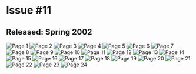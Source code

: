 # Issue #11
## Released: Spring 2002

![Page 1](/img/wiki/ytv/whoa_magazine/issue_11/1.png)
![Page 2](/img/wiki/ytv/whoa_magazine/issue_11/2.png)
![Page 3](/img/wiki/ytv/whoa_magazine/issue_11/3.png)
![Page 4](/img/wiki/ytv/whoa_magazine/issue_11/4.png)
![Page 5](/img/wiki/ytv/whoa_magazine/issue_11/5.png)
![Page 6](/img/wiki/ytv/whoa_magazine/issue_11/6.png)
![Page 7](/img/wiki/ytv/whoa_magazine/issue_11/7.png)
![Page 8](/img/wiki/ytv/whoa_magazine/issue_11/8.png)
![Page 9](/img/wiki/ytv/whoa_magazine/issue_11/9.png)
![Page 10](/img/wiki/ytv/whoa_magazine/issue_11/10.png)
![Page 11](/img/wiki/ytv/whoa_magazine/issue_11/11.png)
![Page 12](/img/wiki/ytv/whoa_magazine/issue_11/12.png)
![Page 13](/img/wiki/ytv/whoa_magazine/issue_11/13.png)
![Page 14](/img/wiki/ytv/whoa_magazine/issue_11/14.png)
![Page 15](/img/wiki/ytv/whoa_magazine/issue_11/15.png)
![Page 16](/img/wiki/ytv/whoa_magazine/issue_11/16.png)
![Page 17](/img/wiki/ytv/whoa_magazine/issue_11/17.png)
![Page 18](/img/wiki/ytv/whoa_magazine/issue_11/18.png)
![Page 19](/img/wiki/ytv/whoa_magazine/issue_11/19.png)
![Page 20](/img/wiki/ytv/whoa_magazine/issue_11/20.png)
![Page 21](/img/wiki/ytv/whoa_magazine/issue_11/21.png)
![Page 22](/img/wiki/ytv/whoa_magazine/issue_11/22.png)
![Page 23](/img/wiki/ytv/whoa_magazine/issue_11/23.png)
![Page 24](/img/wiki/ytv/whoa_magazine/issue_11/24.png)
